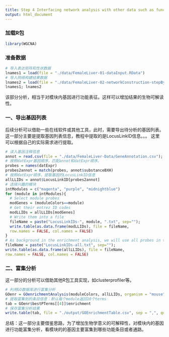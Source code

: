 ```yaml
---
title: Step 4 Interfacing network analysis with other data such as functional annotation and gene ontology
output: html_document
---
```


### 加载R包
```r
library(WGCNA)
```

### 准备数据
```r
# 导入表达矩阵和性状数据
lnames1 = load(file = "./data/FemaleLiver-01-dataInput.RData")
# 导入网络构建结果数据
lnames2 = load(file = "./data/FemaleLiver-02-networkConstruction-stepByStep.RData")
lnames1; lnames2
```
该部分分析，相当于对模块内基因进行功能表征。这样可以增加结果的生物可解读性。

### 一、导出基因列表

后续分析可以借助一些在线软件或其他工具，此时，需要导出待分析的基因列表。
这一部分主要是提取基因列表信息，教程中提取的是LocusLinkID信息。。。
这里可以根据自己的实际需求进行提取。
```r
# 读入基因注释信息
annot = read.csv(file = "./data/FemaleLiver-Data/GeneAnnotation.csv");
# 按照datExpr基因顺序，匹配annot和datExpr顺序。
probes = names(datExpr)
probes2annot = match(probes, annot$substanceBXH)
# 按照datExpr顺序，提取基因的LocusLinkID信息
allLLIDs = annot$LocusLinkID[probes2annot]
# 选择兴趣的模块
intModules = c("magenta", "purple", "midnightblue")
for (module in intModules){ 
  # Select module probes
  modGenes = (moduleColors==module)
  # Get their entrez ID codes
  modLLIDs = allLLIDs[modGenes]
  # Write them into a file
  fileName = paste("LocusLinkIDs-", module, ".txt", sep="");
  write.table(as.data.frame(modLLIDs), file = fileName,
  row.names = FALSE, col.names = FALSE)
}
# As background in the enrichment analysis, we will use all probes in the analysis.
fileName = paste("LocusLinkIDs-all.txt", sep="");
write.table(as.data.frame(allLLIDs), file = fileName,
row.names = FALSE, col.names = FALSE)
```

### 二、富集分析
这一部分的分析可以借助其他R包工具实现，如clusterprofiler等。
```r
# 利用GO数据库进行富集分析
GOenr = GOenrichmentAnalysis(moduleColors, allLLIDs, organism = "mouse", nBestP = 10, verbose = FALSE)
# 提取富集到的条目信息：默认每个module返回10个terms
tab = GOenr$bestPTerms[[4]]$enrichment
# 保存富集分析结果
write.table(tab, file = "./output/GOEnrichmentTable.csv", sep = ",", quote = TRUE, row.names = FALSE)
```

总结：这一部分主要借鉴思路，为了增加生物学意义的可解释性，对模块内的基因进行功能富集分析，看模块的的基因主要富集到哪些功能条目或者通路。
